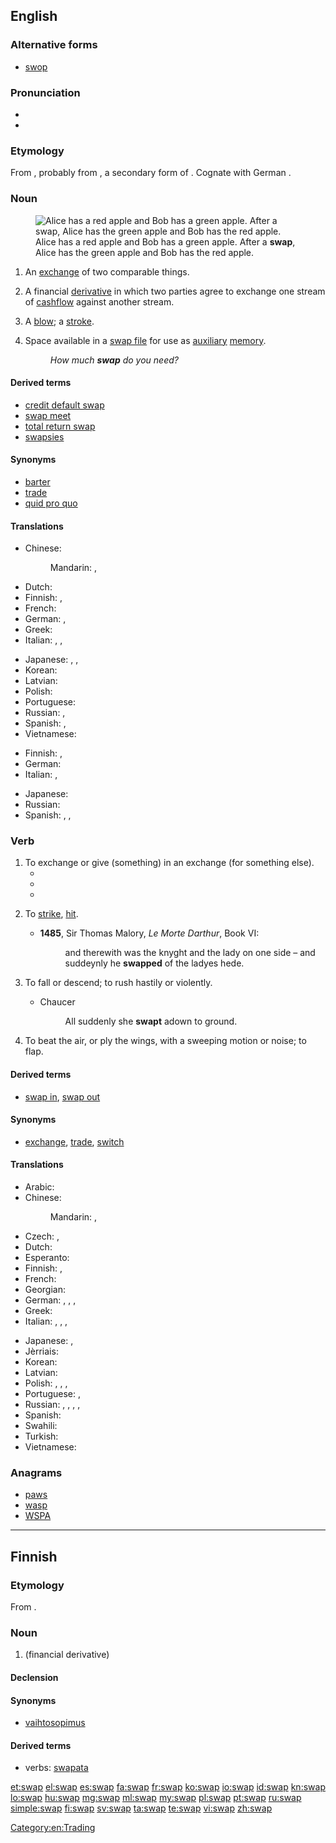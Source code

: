 ==English==
{{wikipedia}}

===Alternative forms===
* [[swop]]

===Pronunciation===
* {{audio|en-us-swap.ogg|Audio (US)|lang=en}}
* {{rhymes|ɒp|lang=en}}

===Etymology===
From {{etyl|enm|en}} {{term|swappen||to swap|lang=enm}}, probably from {{etyl|ang|en}} {{m|ang|*swappian}}, a secondary form of {{etyl|ang|en}} {{term|swapan|swāpan|to swoop|lang=ang}}. Cognate with German {{term|schwappen||to swap|lang=de}}.

===Noun===
{{en-noun}}
[[File:Swapping apples.svg|thumb|Alice has a red apple and Bob has a green apple. After a '''swap''', Alice has the green apple and Bob has the red apple.]]

# An [[exchange]] of two comparable things.
#: {{rfquotek|Sir Walter Scott}}
# {{context|finance|lang=en}} A financial [[derivative]] in which two parties agree to exchange one stream of [[cashflow]] against another stream.
# {{context|obsolete|UK|dialect|lang=en}} A [[blow]]; a [[stroke]].
# {{context|computing|informal|uncountable|lang=en}} Space available in a [[swap file]] for use as [[auxiliary]] [[memory]].
#: ''How much '''swap''' do you need?''

====Derived terms====
* [[credit default swap]]
* [[swap meet]]
* [[total return swap]]
* [[swapsies]]

====Synonyms====
* [[barter]]
* [[trade]]
* [[quid pro quo]]

====Translations====
{{trans-top|exchange}}
* Chinese:
*: Mandarin: {{t+|cmn|交換|sc=Hani}}, {{t+|cmn|交换|tr=jiāohuàn|sc=Hani}}
* Dutch: {{t+|nl|ruil|m}}
* Finnish: {{t+|fi|vaihtokauppa}}, {{t+|fi|vaihto}}
* French: {{t+|fr|échange|m}}
* German: {{t+|de|Tausch|m}}, {{t|de|Tauschgeschäft|n}}
* Greek: {{t+|el|ανταλλαγή|f|sc=Grek}}
* Italian: {{t+|it|scambio|m}}, {{t+|it|baratto|m}}, {{t+|it|permuta|f}}
{{trans-mid}}
* Japanese: {{t|ja|取り替え|tr=とりかえ, torikae|sc=Jpan}}, {{t+|ja|スワップ|tr=suwappu|sc=Jpan}}, {{t+|ja|交換|tr=こうかん, kōkan|sc=Jpan}}
* Korean: {{t+|ko|교환|sc=Kore}}
* Latvian: {{t|lv|maiņa|f}}
* Polish: {{t|pl|zamiana|f}}
* Portuguese: {{t+|pt|troca|f}}
* Russian: {{t+|ru|обме́н|m|sc=Cyrl}}, {{t+|ru|ме́на|f|sc=Cyrl}}
* Spanish: {{t+|es|cambalache|m}}, {{t+|es|trueque|m}}
* Vietnamese: {{t+|vi|giao hoán|alt=sự giao hoán}}
{{trans-bottom}}

{{trans-top|finance: derivative}}
* Finnish: {{t|fi|vaihtosopimus}}, {{t+|fi|swap}}
* German: {{t|de|Swap|m}}
* Italian: {{t+|it|permuta|f}}, {{t+|it|scambio|m}}
{{trans-mid}}
* Japanese: {{t+|ja|スワップ|tr=suwappu|sc=Jpan}}
* Russian: {{t+|ru|своп|m|sc=Cyrl}}
* Spanish: {{t+|es|permuta|f}}, {{t+|es|swap|m}}, {{t|es|permuta financiera|f}}
{{trans-bottom}}

===Verb===
{{en-verb|swapp|ing}}

# To exchange or give (something) in an exchange (for something else).
#* {{quote-book|title=Religion in the workplace|page=98|author=Michael Wolf|coauthors=Bruce Friedman, Daniel Sutherland|year=1998|passage=In an effort to provide more permanent accommodations, employers may offer employees the opportunity either to '''swap''' jobs with a colleague or to transfer to a new position.}}
#* {{quote-book|title=A Season of Fire and Ice|author=Lloyd Zimpel|year=2007|passage=Chief watched these goings-on without pleasure, and waved them off in disgust when the smarmiest of the two suggested he might wish to '''swap''' that elk's tooth for this jug of fine rye whiskey.}}
#* {{quote-book|title=The Oil Kings: How the U.S., Iran, and Saudi Arabia Changed the Balance of Power in the Middle East|page=253|author=Andrew Scott Cooper|year=2011|passage=The Shah wanted to '''swap''' oil for more arms.}}
# {{context|obsolete|lang=en}} To [[strike]], [[hit]].
#* '''1485''', Sir Thomas Malory, ''Le Morte Darthur'', Book VI:
#*: and therewith was the knyght and the lady on one side – and suddeynly he '''swapped''' of the ladyes hede.
# {{context|obsolete|lang=en}} To fall or descend; to rush hastily or violently.
#: {{rfquotek|C. Richardson (Dict.)}}
#* Chaucer
#*: All suddenly she '''swapt''' adown to ground.
# {{context|obsolete|lang=en}} To beat the air, or ply the wings, with a sweeping motion or noise; to flap.

====Derived terms====
* [[swap in]], [[swap out]]

====Synonyms====
* {{sense|exchange}} [[exchange]], [[trade]], [[switch]]

====Translations====
{{trans-top|exchange or give (something) in exchange for}}
* Arabic: {{t-needed|ar}}
* Chinese:
*: Mandarin: {{t+|cmn|交換|sc=Hani}}, {{t+|cmn|交换|tr=jiāohuàn|sc=Hani}}
* Czech: {{t|cs|vyměnit}}, {{t|cs|prohodit}}
* Dutch: {{t+|nl|ruilen}}
* Esperanto: {{t-needed|eo}}
* Finnish: {{t+|fi|vaihtaa}}, {{t|fi|[[tehdä]] [[vaihtokauppa]]}}
* French: {{t+|fr|échanger}}
* Georgian: {{t-needed|ka}}
* German: {{t+|de|tauschen}}, {{t+|de|austauschen}}, {{t+|de|vertauschen}}, {{t+|de|wechseln}}
* Greek: {{t+|el|ανταλλάσσω|sc=Grek}}
* Italian: {{t+|it|scambiare}}, {{t+|it|barattare}}, {{t+|it|permutare}}, {{t+|it|commutare}}
{{trans-mid}}
* Japanese: {{t|ja|取り替える|tr=とりかえる, torikaeru|sc=Jpan}}, {{t+|ja|交換|tr=こうかんする, kōkan suru|alt=交換する|sc=Jpan}}
* Jèrriais: {{t|roa-jer|trotchi}}
* Korean: {{t+|ko|교환하다|sc=Kore}}
* Latvian: {{t|lv|mainīt}}
* Polish: {{t|pl|zamieniać}}, {{t+|pl|zamienić}}, {{t|pl|zamieniać się}}, {{t+|pl|zamienić się}}
* Portuguese: {{t+|pt|trocar}}, {{t|pt|intercambiar}}
* Russian: {{t+|ru|меня́ться|impf|sc=Cyrl}}, {{t+|ru|поменя́ться|pf|sc=Cyrl}}, {{t+|ru|обме́ниваться|impf|sc=Cyrl}}, {{t+|ru|обменя́ться|pf|sc=Cyrl}}, {{t|ru|махну́ться|pf|sc=Cyrl}} {{qualifier|slang}}
* Spanish: {{t+|es|intercambiar}}
* Swahili: {{t-needed|sw}}
* Turkish: {{t-needed|tr}}
* Vietnamese: {{t+|vi|giao hoán}}
{{trans-bottom}}

===Anagrams===
* [[paws#English|paws]]
* [[wasp#English|wasp]]
* [[WSPA#English|WSPA]]

[[Category:en:Trading]]

----

==Finnish==

===Etymology===
From {{etyl|en|fi}} {{term|swap|lang=en}}.

===Noun===
{{fi-noun|sort=svap}}

# {{context|finance|slang|lang=fi}} {{l|en|swap}} (financial derivative)

====Declension====
{{fi-decl-risti|swap|||a|i=0}}

====Synonyms====
* [[vaihtosopimus]]

====Derived terms====
* verbs: [[swapata]]

[[et:swap]]
[[el:swap]]
[[es:swap]]
[[fa:swap]]
[[fr:swap]]
[[ko:swap]]
[[io:swap]]
[[id:swap]]
[[kn:swap]]
[[lo:swap]]
[[hu:swap]]
[[mg:swap]]
[[ml:swap]]
[[my:swap]]
[[pl:swap]]
[[pt:swap]]
[[ru:swap]]
[[simple:swap]]
[[fi:swap]]
[[sv:swap]]
[[ta:swap]]
[[te:swap]]
[[vi:swap]]
[[zh:swap]]
